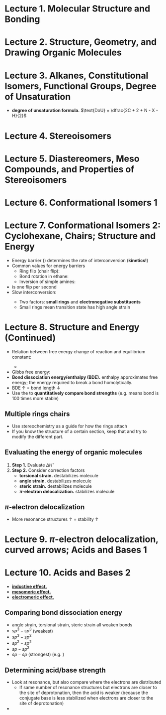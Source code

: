# Lecture 1. Molecular Structure and Bonding

# Lecture 2. Structure, Geometry, and Drawing Organic Molecules

# Lecture 3. Alkanes, Constitutional Isomers, Functional Groups, Degree of Unsaturation

- **degree of unsaturation formula.** $\text{DoU} = \dfrac{2C + 2 + N - X - H}{2}$

# Lecture 4. Stereoisomers

# Lecture 5. Diastereomers, Meso Compounds, and Properties of Stereoisomers

# Lecture 6. Conformational Isomers 1

# Lecture 7. Conformational Isomers 2: Cyclohexane, Chairs; Structure and Energy
- Energy barrier (<C chem="\Delta G^{\ddagger}" />) determines the rate of interconversion (**kinetics!**)
- Common values for energy barriers
  - Ring flip (chair flip): <C chem="\pu{10.8 kcal/mol}" />
  - Bond rotation in ethane: <C chem="\pu{3.7 kcal/mol}" />
  - Inversion of simple amines: <C chem="\pu{5 kcal/mol}" />
- <C chem="\pu{17.4 kcal/mol}" /> is one flip per second
- Slow interconversion: <C chem="\pu{24 kcal/mol}" />
  - Two factors: **small rings** and **electronegative substituents**
  - Small rings mean transition state has high angle strain

# Lecture 8. Structure and Energy (Continued)
- Relation between free energy change of reaction and equilibrium constant: <C chem="\Delta G^\circ = -RT \ln \Keq" />
  - <C chem="\Delta G^\circ = \pu{-1.36 kcal/mol} \implies \Keq = 10" />
- Gibbs free energy: <C chem="\DG = \DH - T\DS" />
- **Bond dissociation energy/enthalpy (BDE).** enthalpy approximates free energy; the energy required to break a bond homolytically.
- BDE $\uparrow$ $=$ bond length $\downarrow$
- Use the <C chem="\pu{1.36 kcal/mol}" /> to **quantitatively compare bond strengths** (e.g. <C chem="\pu{3 kcal/mol}" /> means bond is 100 times more stable)

## Multiple rings chairs
- Use stereochemistry as a guide for how the rings attach
- If you know the structure of a certain section, keep that and try to modify the different part.

## Evaluating the energy of organic molecules
1. **Step 1.** Evaluate $\Delta H^\circ$
2. **Step 2.** Consider correction factors
    - **torsional strain.** destabilizes molecule
    - **angle strain.** destabilizes molecule
    - **steric strain.** destabilizes molecule
    - **$\pi$-electron delocalization.** stabilizes molecule

## $\pi$-electron delocalization
- More resonance structures $\uparrow$ $=$ stability $\uparrow$

# Lecture 9. $\pi$-electron delocalization, curved arrows; Acids and Bases 1

# Lecture 10. Acids and Bases 2
- [**inductive effect.**](https://en.wikipedia.org/wiki/Inductive_effect)
- [**mesomeric effect.**](https://en.wikipedia.org/wiki/Mesomeric_effect)
- [**electromeric effect.**](https://en.wikipedia.org/wiki/Electromeric_effect)


## Comparing bond dissociation energy
- angle strain, torsional strain, steric strain all weaken bonds
- $sp^3 - sp^3$ (weakest)
- $sp^3 - sp^2$
- $sp^2 - sp^2$
- $sp - sp^2$
- $sp - sp$ (strongest) (e.g. <C chem="\ce{C#C-C#C}" />)

## Determining acid/base strength
- Look at resonance, but also compare where the electrons are distributed
  - If same number of resonance structures but electrons are closer to the site of deprotonation, then the acid is weaker (because the conjugate base is less stabilized when electrons are closer to the site of deprotonation)
- 